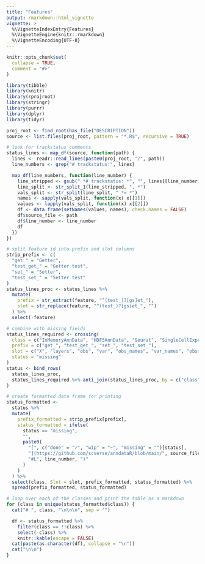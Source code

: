 ```yaml
---
title: "Features"
output: rmarkdown::html_vignette
vignette: >
  %\VignetteIndexEntry{Features}
  %\VignetteEngine{knitr::rmarkdown}
  %\VignetteEncoding{UTF-8}
---
```



```r
knitr::opts_chunk$set(
  collapse = TRUE,
  comment = "#>"
)
```

```r
library(tibble)
library(knitr)
library(rprojroot)
library(stringr)
library(purrr)
library(dplyr)
library(tidyr)

proj_root <- find_root(has_file("DESCRIPTION"))
source <- list.files(proj_root, pattern = "*.R$", recursive = TRUE)

# look for trackstatus comments
status_lines <- map_df(source, function(path) {
  lines <- readr::read_lines(paste0(proj_root, "/", path))
  line_numbers <- grep("# trackstatus:", lines)

  map_df(line_numbers, function(line_number) {
    line_stripped <- gsub(" *# trackstatus: *", "", lines[[line_number]])
    line_split <- str_split_1(line_stripped, ", *")
    vals_split <- str_split(line_split, " *= *")
    names <- sapply(vals_split, function(x) x[[1]])
    values <- lapply(vals_split, function(x) x[[2]])
    df <- data.frame(setNames(values, names), check.names = FALSE)
    df$source_file <- path
    df$line_number <- line_number
    df
  })
})

# split feature id into prefix and slot columns
strip_prefix <- c(
  "get_" = "Getter",
  "test_get_" = "Getter test",
  "set_" = "Setter",
  "test_set_" = "Setter test"
)
status_lines_proc <- status_lines %>%
  mutate(
    prefix = str_extract(feature, "^(test_)?[gs]et_"),
    slot = str_replace(feature, "^(test_)?[gs]et_", "")
  ) %>%
  select(-feature)

# combine with missing fields
status_lines_required <- crossing(
  class = c("InMemoryAnnData", "HDF5AnnData", "Seurat", "SingleCellExperiment"),
  prefix = c("get_", "test_get_", "set_", "test_set_"),
  slot = c("X", "layers", "obs", "var", "obs_names", "var_names", "obsm", "varm", "obsp", "varp", "uns"),
  status = "missing"
)
status <- bind_rows(
  status_lines_proc,
  status_lines_required %>% anti_join(status_lines_proc, by = c("class", "prefix", "slot"))
)

# create formatted data frame for printing
status_formatted <-
  status %>%
  mutate(
    prefix_formatted = strip_prefix[prefix],
    status_formatted = ifelse(
      status == "missing",
      "",
      paste0(
        "[", c("done" = "✓", "wip" = "~", "missing" = "")[status],
        "](https://github.com/scverse/anndataR/blob/main/", source_file,
        "#L", line_number, ")"
      )
    )
  ) %>%
  select(class, Slot = slot, prefix_formatted, status_formatted) %>%
  spread(prefix_formatted, status_formatted)
```

```r
# loop over each of the classes and print the table as a markdown
for (class in unique(status_formatted$class)) {
  cat("# ", class, "\n\n\n", sep = "")

  df <- status_formatted %>%
    filter(class == !!class) %>%
    select(-class) %>%
    knitr::kable(escape = FALSE)
  cat(paste(as.character(df), collapse = "\n"))
  cat("\n\n")
}
```
